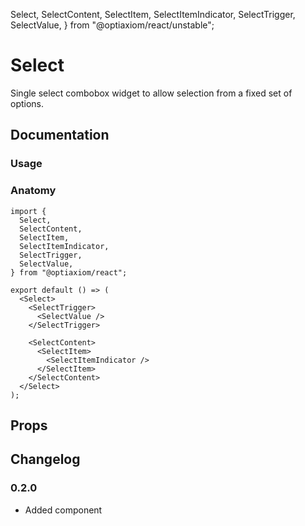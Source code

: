   Select,
  SelectContent,
  SelectItem,
  SelectItemIndicator,
  SelectTrigger,
  SelectValue,
} from "@optiaxiom/react/unstable";

# Select

Single select combobox widget to allow selection from a fixed set of options.

## Documentation

### Usage

<Demo component={Usage} />

### Anatomy

```tsx
import {
  Select,
  SelectContent,
  SelectItem,
  SelectItemIndicator,
  SelectTrigger,
  SelectValue,
} from "@optiaxiom/react";

export default () => (
  <Select>
    <SelectTrigger>
      <SelectValue />
    </SelectTrigger>

    <SelectContent>
      <SelectItem>
        <SelectItemIndicator />
      </SelectItem>
    </SelectContent>
  </Select>
);
```

## Props

<PropsTable component={Select} />
<PropsTable component={SelectTrigger} base={Button} />
<PropsTable component={SelectValue} />
<PropsTable component={SelectContent} />
<PropsTable component={SelectItem} />
<PropsTable component={SelectItemIndicator} />

## Changelog

### 0.2.0

- Added component
